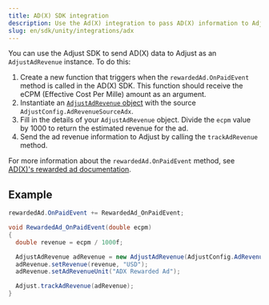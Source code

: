 ```yaml
---
title: AD(X) SDK integration
description: Use the Ad(X) integration to pass AD(X) information to Adjust's servers.
slug: en/sdk/unity/integrations/adx
---
```


<MinorVersion added="v4.36.0">

You can use the Adjust SDK to send AD(X) data to Adjust as an `AdjustAdRevenue` instance. To do this:

</MinorVersion>

1. Create a new function that triggers when the `rewardedAd.OnPaidEvent` method is called in the AD(X) SDK. This function should receive the eCPM (Effective Cost Per Mille) amount as an argument.
2. Instantiate an [`AdjustAdRevenue` object](/en/sdk/unity/features/ad-revenue) with the source `AdjustConfig.AdRevenueSourceAdx`.
3. Fill in the details of your `AdjustAdRevenue` object. Divide the `ecpm` value by 1000 to return the estimated revenue for the ad.
4. Send the ad revenue information to Adjust by calling the `trackAdRevenue` method.

<Callout type="seealso">

For more information about the `rewardedAd.OnPaidEvent` method, see [AD(X)'s rewarded ad documentation](https://docs.adxcorp.kr/unity/sdk-integration/ad-formats/rewarded-ad/ad-x#4.-a-d-revenue-onpaidevent).

</Callout>

## Example

```cs
rewardedAd.OnPaidEvent += RewardedAd_OnPaidEvent;

void RewardedAd_OnPaidEvent(double ecpm)
{
  double revenue = ecpm / 1000f;

  AdjustAdRevenue adRevenue = new AdjustAdRevenue(AdjustConfig.AdRevenueSourceAdx);
  adRevenue.setRevenue(revenue, "USD");
  adRevenue.setAdRevenueUnit("ADX Rewarded Ad");

  Adjust.trackAdRevenue(adRevenue);
}
```
